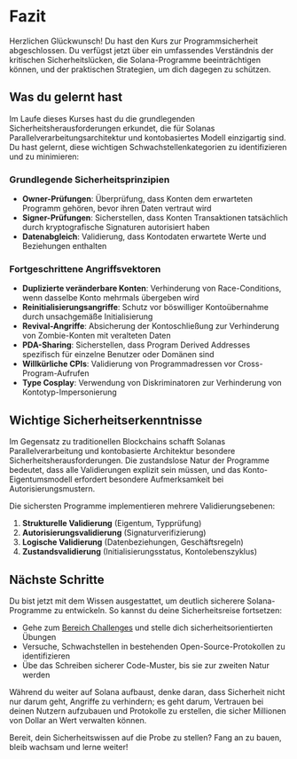 
# Fazit

Herzlichen Glückwunsch! Du hast den Kurs zur Programmsicherheit abgeschlossen. Du verfügst jetzt über ein umfassendes Verständnis der kritischen Sicherheitslücken, die Solana-Programme beeinträchtigen können, und der praktischen Strategien, um dich dagegen zu schützen.

## Was du gelernt hast

Im Laufe dieses Kurses hast du die grundlegenden Sicherheitsherausforderungen erkundet, die für Solanas Parallelverarbeitungsarchitektur und kontobasiertes Modell einzigartig sind. Du hast gelernt, diese wichtigen Schwachstellenkategorien zu identifizieren und zu minimieren:

### Grundlegende Sicherheitsprinzipien
- **Owner-Prüfungen**: Überprüfung, dass Konten dem erwarteten Programm gehören, bevor ihren Daten vertraut wird
- **Signer-Prüfungen**: Sicherstellen, dass Konten Transaktionen tatsächlich durch kryptografische Signaturen autorisiert haben
- **Datenabgleich**: Validierung, dass Kontodaten erwartete Werte und Beziehungen enthalten

### Fortgeschrittene Angriffsvektoren
- **Duplizierte veränderbare Konten**: Verhinderung von Race-Conditions, wenn dasselbe Konto mehrmals übergeben wird
- **Reinitialisierungsangriffe**: Schutz vor böswilliger Kontoübernahme durch unsachgemäße Initialisierung
- **Revival-Angriffe**: Absicherung der Kontoschließung zur Verhinderung von Zombie-Konten mit veralteten Daten
- **PDA-Sharing**: Sicherstellen, dass Program Derived Addresses spezifisch für einzelne Benutzer oder Domänen sind
- **Willkürliche CPIs**: Validierung von Programmadressen vor Cross-Program-Aufrufen
- **Type Cosplay**: Verwendung von Diskriminatoren zur Verhinderung von Kontotyp-Impersonierung

## Wichtige Sicherheitserkenntnisse

Im Gegensatz zu traditionellen Blockchains schafft Solanas Parallelverarbeitung und kontobasierte Architektur besondere Sicherheitsherausforderungen. Die zustandslose Natur der Programme bedeutet, dass alle Validierungen explizit sein müssen, und das Konto-Eigentumsmodell erfordert besondere Aufmerksamkeit bei Autorisierungsmustern.

Die sichersten Programme implementieren mehrere Validierungsebenen:
1. **Strukturelle Validierung** (Eigentum, Typprüfung)
2. **Autorisierungsvalidierung** (Signaturverifizierung)
3. **Logische Validierung** (Datenbeziehungen, Geschäftsregeln)
4. **Zustandsvalidierung** (Initialisierungsstatus, Kontolebenszyklus)

## Nächste Schritte

Du bist jetzt mit dem Wissen ausgestattet, um deutlich sicherere Solana-Programme zu entwickeln. So kannst du deine Sicherheitsreise fortsetzen:

- Gehe zum [Bereich Challenges](/de/challenges) und stelle dich sicherheitsorientierten Übungen
- Versuche, Schwachstellen in bestehenden Open-Source-Protokollen zu identifizieren
- Übe das Schreiben sicherer Code-Muster, bis sie zur zweiten Natur werden

Während du weiter auf Solana aufbaust, denke daran, dass Sicherheit nicht nur darum geht, Angriffe zu verhindern; es geht darum, Vertrauen bei deinen Nutzern aufzubauen und Protokolle zu erstellen, die sicher Millionen von Dollar an Wert verwalten können.

Bereit, dein Sicherheitswissen auf die Probe zu stellen? Fang an zu bauen, bleib wachsam und lerne weiter!
